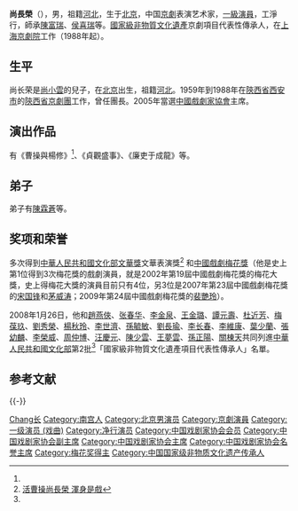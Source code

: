 '''尚長榮'''（{{bd|1940年||catIdx=S}}），男，祖籍[[河北|河北]]，生于[[北京|北京]]，中国[[京劇|京劇]]表演艺术家，[[一級演員|一級演員]]，工淨行，師承[[陳富瑞|陳富瑞]]、[[侯喜瑞|侯喜瑞]]等。[[國家級非物質文化遺產|國家級非物質文化遺產]]京劇項目代表性傳承人，在[[上海京劇院|上海京劇院]]工作（1988年起）。

== 生平 ==
尚长荣是[[尚小雲|尚小雲]]的兒子，在[[北京|北京]]出生，祖籍[[河北|河北]]。1959年到1988年在[[陝西省|陝西省]][[西安市|西安市]]的[[陝西省京劇團|陝西省京劇團]]工作，曾任團長。2005年當選[[中國戲劇家協會|中國戲劇家協會]]主席。

== 演出作品 ==
有《曹操與楊修》<ref name="京劇演員"/>、《貞觀盛事》、《廉吏于成龍》等。

== 弟子 ==
弟子有[[陳霖蒼|陳霖蒼]]等。

== 奖项和荣誉 ==
多次得到[[中華人民共和國文化部|中華人民共和國文化部]][[文華獎|文華獎]]文華表演獎<ref name="京劇演員">[https://www.chinatimes.com/newspapers/20141020000719-260115?chdtv 活曹操尚長榮 渾身是戲]</ref> 和[[中國戲劇梅花獎|中國戲劇梅花獎]]（他是史上第1位得到3次梅花獎的戲劇演員，就是2002年第19屆中國戲劇梅花獎的梅花大獎，史上得梅花大獎的演員目前只有4位，另3位是2007年第23屆中國戲劇梅花獎的[[宋国锋|宋国锋]]和[[茅威涛|茅威涛]]；2009年第24屆中國戲劇梅花獎的[[裴艷玲|裴艷玲]]）。

2008年1月26日，他和[[趙燕俠|趙燕俠]]、[[张春华_(京剧演员)|张春华]]、[[李金泉|李金泉]]、[[王金璐|王金璐]]、[[譚元壽|譚元壽]]、[[杜近芳|杜近芳]]、[[梅葆玖|梅葆玖]]、[[劉秀榮|劉秀榮]]、[[楊秋玲|楊秋玲]]、[[李世濟|李世濟]]、[[孫毓敏|孫毓敏]]、[[劉長瑜|劉長瑜]]、[[李长春_(京剧演员)|李长春]]、[[李維康|李維康]]、[[葉少蘭|葉少蘭]]、[[張幼麟|張幼麟]]、[[李榮威|李榮威]]、[[周仲博|周仲博]]、[[汪慶元|汪慶元]]、[[陳少雲|陳少雲]]、[[王夢雲|王夢雲]]、[[孫正陽|孫正陽]]、[[關棟天|關棟天]]共同列進[[中華人民共和國文化部|中華人民共和國文化部]]第2批<ref name="京劇演員"/>「國家級非物質文化遺產項目代表性傳承人」名單。

== 参考文献 ==
{{Reflist}}

{{-}}
{{中华艺文奖}}
{{中國戲劇梅花獎}}
{{中国文联终身成就戏剧家}}
{{Navboxes 
| title  = 尚长荣在[[中国戏剧家协会|中国戏剧家协会]]的职务
| list1  =
{{中国戏剧家协会第三届理事会}}
{{中国戏剧家协会第四届理事会}}
{{中国戏剧家协会第五届理事会}}
{{中国戏剧家协会第六届理事会}}
{{中国戏剧家协会第七届理事会}}
{{中国戏剧家协会第八届理事会}}
{{中国戏剧家协会第九届理事会}}
}}
{{Navboxes 
| title  = 尚长荣在[[中国文学艺术界联合会|中国文学艺术界联合会]]的职务
| list1  =
{{中国文学艺术界联合会第六届全国委员会}}
{{中国文学艺术界联合会第八届全国委员会}}
{{中国文学艺术界联合会第九届全国委员会}}
{{中国文学艺术界联合会第十届全国委员会}}
}}

{{Authority control}}
{{DEFAULTSORT:Shang尚}}
[[Category:尚姓|Chang长]]
[[Category:南宫人|Category:南宫人]]
[[Category:北京男演员|Category:北京男演员]]
[[Category:京劇演員|Category:京劇演員]]
[[Category:一级演员_(戏曲)|Category:一级演员 (戏曲)]]
[[Category:净行演员|Category:净行演员]]
[[Category:中国戏剧家协会会员|Category:中国戏剧家协会会员]]
[[Category:中国戏剧家协会副主席|Category:中国戏剧家协会副主席]]
[[Category:中国戏剧家协会主席|Category:中国戏剧家协会主席]]
[[Category:中国戏剧家协会名誉主席|Category:中国戏剧家协会名誉主席]]
[[Category:梅花奖得主|Category:梅花奖得主]]
[[Category:中国国家级非物质文化遗产传承人|Category:中国国家级非物质文化遗产传承人]]